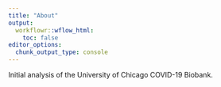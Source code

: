 ```yaml
---
title: "About"
output:
  workflowr::wflow_html:
    toc: false
editor_options:
  chunk_output_type: console
---
```


Initial analysis of the University of Chicago COVID-19 Biobank.
